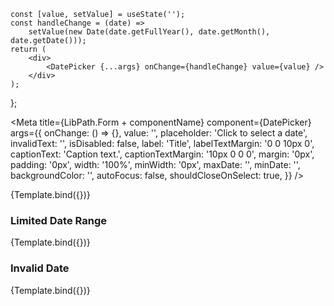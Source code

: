 
    const [value, setValue] = useState('');
    const handleChange = (date) =>
        setValue(new Date(date.getFullYear(), date.getMonth(), date.getDate()));
    return (
        <div>
            <DatePicker {...args} onChange={handleChange} value={value} />
        </div>
    );
};



<Meta
    title={LibPath.Form + componentName}
    component={DatePicker}
    args={{
        onChange: () => {},
        value: '',
        placeholder: 'Click to select a date',
        invalidText: '',
        isDisabled: false,
        label: 'Title',
        labelTextMargin: '0 0 10px 0',
        captionText: 'Caption text.',
        captionTextMargin: '10px 0 0 0',
        margin: '0px',
        padding: '0px',
        width: '100%',
        minWidth: '0px',
        maxDate: '',
        minDate: '',
        backgroundColor: '',
        autoFocus: false,
        shouldCloseOnSelect: true,
    }}
/>

<DocsPageHeader
    title={componentName}
    description="This component is used to create a date-input where the user chooses the date by clicking a calender."
    addImportantNote={false}
    variant="stable"
/>

<Canvas withToolbar>
    <Story name="Base" height="300px">
        {Template.bind({})}
    </Story>
</Canvas>

<DocsPageBody addStories={true} />

### Limited Date Range

<Canvas withToolbar>
    <Story
        name="Limited Date Range"
        height="300px"
        args={{
            label: 'Choose a date within the next 10 days:',
            captionText: '',
            minDate: new Date(now.getFullYear(), now.getMonth(), now.getDate()),
            maxDate: new Date(
                now.getFullYear(),
                now.getMonth(),
                now.getDate() + 10,
            ),
        }}
    >
        {Template.bind({})}
    </Story>
</Canvas>

### Invalid Date

<Canvas withToolbar>
    <Story
        name="Invalid Date"
        args={{
            label: 'Select the meeting date:',
            placeholder: '01/01/2001',
            invalidText: 'Invalid date selected!',
            captionText:
                'Hint! Make sure to select a date which fits all attendees.',
            backgroundColor: '#F9E5E5',
            isDisabled: true,
        }}
    >
        {Template.bind({})}
    </Story>
</Canvas>
